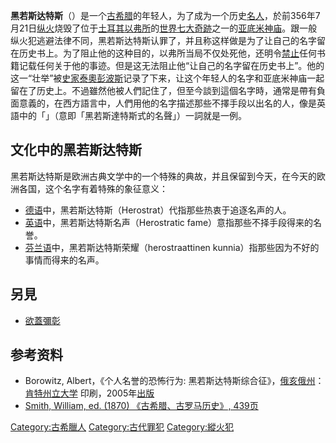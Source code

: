 {{inappropriate tone|time=2013-09-13T11:38:55+00:00}}
{{No footnotes|time=2021-07-08T07:51:13+00:00}}
{{noteTA
|T=zh-hant:黑若斯達特斯;zh-tw:黑若斯達特斯;zh-hk:黑若斯達特斯;zh-hans:赫罗斯特拉特;zh-mo:黑若斯達特斯;
|G1=黑若斯達特斯
|4=zh-hans:以弗所;zh-hk:艾菲索斯;zh-sg:以弗所;zh-tw:以弗所;
|G2=希臘神話
}}

'''黑若斯达特斯'''（{{lang-grc|Ηρόστρατος}}）是一个[[古希腊|古希腊]]的年轻人，为了成为一个历史[[名人|名人]]，於前356年7月21日[[纵火|纵火]]烧毁了位于[[土耳其|土耳其]][[以弗所|以弗所]]的[[世界七大奇跡|世界七大奇跡]]之一的[[亚底米神庙|亚底米神庙]]。跟一般纵火犯逃避法律不同，黑若斯达特斯认罪了，并且称这样做是为了让自己的名字留在历史书上。为了阻止他的这种目的，以弗所当局不仅处死他，还明令[[除憶詛咒|禁止]]任何书籍记载任何关于他的事迹。但是这无法阻止他“让自己的名字留在历史书上”。他的这一“壮举”被[[歷史學家|史家]][[泰奧彭波斯|泰奧彭波斯]]记录了下来，让这个年轻人的名字和亚底米神庙一起留在了历史上。不過雖然他被人們記住了，但至今談到這個名字時，通常是帶有負面意義的，在西方語言中，人們用他的名字描述那些不擇手段以出名的人，像是英語中的「{{lang|en|Herostratic fame}}」（意即「黑若斯達特斯式的名聲」）一詞就是一例。

== 文化中的黑若斯达特斯 ==
黑若斯达特斯是欧洲古典文学中的一个特殊的典故，并且保留到今天，在今天的欧洲各国，这个名字有着特殊的象征意义：
*[[德语|德语]]中，黑若斯达特斯（Herostrat）代指那些热衷于追逐名声的人。
*[[英语|英语]]中，黑若斯达特斯名声（Herostratic fame）意指那些不择手段得来的名誉。
*[[芬兰语|芬兰语]]中，黑若斯达特斯荣耀（herostraattinen kunnia）指那些因为不好的事情而得来的名声。

== 另見 ==
*[[欲蓋彌彰|欲蓋彌彰]]

== 参考资料 ==
* Borowitz, Albert，《个人名誉的恐怖行为: 黑若斯达特斯综合征》，[[俄亥俄州|俄亥俄州]]：[[肯特州立大学|肯特州立大学]] 印刷，2005年[[出版|出版]]
* [https://web.archive.org/web/20070202193125/http://www.ancientlibrary.com/smith-bio/1547.html Smith, William, ed. (1870) 《古希腊、古罗马历史》, 439页]

{{Authority control}}
{{DEFAULTSORT:Herostratus}}
[[Category:古希臘人|Category:古希臘人]]
[[Category:古代罪犯|Category:古代罪犯]]
[[Category:縱火犯|Category:縱火犯]]